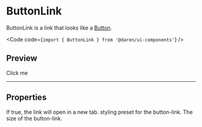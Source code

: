 
# ButtonLink

ButtonLink is a link that looks like a [Button](/button).

<Code code={`import { ButtonLink } from '@daren/ui-components'`} />

## Preview

<Preview>
  <div className="space-y-2">
    <ButtonLink href="https://www.daren.be">Click me</ButtonLink>
  </div>
</Preview>

---

## Properties

<Properties>
  <Property name="external" type="boolean">
    If true, the link will open in a new tab.
  </Property>
  <Property name="variant" type={['primary', 'secondary', 'danger', 'success']}>
    styling preset for the button-link.
  </Property>
  <Property name="size" type={['small', 'medium', 'large']}>
    The size of the button-link.
  </Property>
</Properties>
